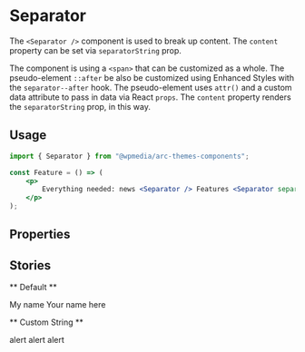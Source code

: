 

<Meta title="Components/Separator" component={Separator} />

# Separator

The `<Separator />` component is used to break up content. The `content` property can be set via `separatorString` prop.

The component is using a `<span>` that can be customized as a whole. The pseudo-element `::after` be also be customized using Enhanced Styles with the `separator--after` hook. The pseudo-element uses `attr()` and a custom data attribute to pass in data via React `props`. The `content` property renders the `separatorString` prop, in this way.

## Usage

```jsx
import { Separator } from "@wpmedia/arc-themes-components";

const Feature = () => (
	<p>
		Everything needed: news <Separator /> Features <Separator separatorString="🚨" /> Breaking news.
	</p>
);
```

## Properties

<ArgsTable of={Separator} />

## Stories

** Default **

<Canvas>
	<Story name="Default">
		<p>
			My name
			<Separator />
			Your name here
		</p>
	</Story>
</Canvas>

** Custom String **

<Canvas>
	<Story name="Custom String">
		<p>
			<Separator separatorString="🚨" />
			alert
			<Separator separatorString="🚨" /> alert
			<Separator separatorString="🚨" /> alert
			<Separator separatorString="🚨" />
		</p>
	</Story>
</Canvas>
